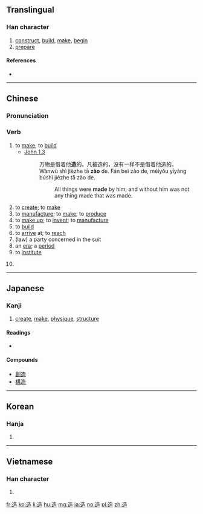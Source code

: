 ==Translingual==

===Han character===
{{Han char|rn=162|rad=辵|as=07|sn=11|four=34306|canj=YHGR|ids=⿺辶告}}

# [[construct]], [[build]], [[make]], [[begin]]
# [[prepare]]

====References====
* {{Han ref|kx=1258.120|dkj=38898|dj=1746.060|hdz=63841.060|uh=9020|ud=36896|bh=B379|bd=45945}}

----

==Chinese==
{{zh-forms}}

===Pronunciation===
{{zh-pron
|m=zào
|c=zou6
|h=pfs=chho
|mn=
|mc=y
|oc=y
|ma=Zh-zào.ogg
|cat=v
}}

===Verb===
{{zh-verb|ts}}

# to [[make]], to [[build]]
#* [http://wordproject.org/multi/bi_en_cn_py.htm John 1.3]
#*: 万物是借着他'''造'''的。凡被造的，没有一样不是借着他造的。
#*: Wànwù shì jièzhe tā '''zào''' de. Fán beì zào de, méiyǒu yīyàng búshì jièzhe tā zào de.
#*:: All things were '''made''' by him; and without him was not any thing made that was made.
# to [[create]]; to [[make]]
# to [[manufacture]]; to [[make]]; to [[produce]]
# to [[make up]]; to [[invent]]; to [[manufacture]]
# to [[build]]
# to [[arrive]] at; to [[reach]]
# (law) a party concerned in the suit
# an [[era]]; a [[period]]
# to [[institute]]
# {{cx|Mandarin|lang=zh}} {{eye dialect of|lang=zh|知道|tr=zhīdào}}
#: {{zh-usex|你 造 嗎？|[[didja|Didja]] know?}}

----

==Japanese==

===Kanji===
{{ja-kanji|grade=5|rs=辵07}}

# [[create]], [[make]], [[physique]], [[structure]]

====Readings====
* {{ja-readings|kanon=[[そう]] (sō)|goon=[[ぞう]] (zō), [[そう]] (sō)|kanyoon=[[ぞう]] (zō)|kun=[[つく]] ([[tsuku]]), [[いたる]] ([[itaru]]), [[なる]] ([[naru]]), [[みやつこ]] (miyatsuko)|nanori=[[いたる]] (itaru), [[なり]] (nari), [[なる]] (naru), [[はじめ]] (hajime), [[みやつこ]] (miyatsuko)}}

====Compounds====
* [[創造]]
* [[構造]]

----

==Korean==

===Hanja===
{{ko-hanja|hangeul=조|eumhun=|rv=jo|mr=cho|y=co}}

# {{defn|lang=ko|sort=辵07}}

----

==Vietnamese==

===Han character===
{{vi-hantu|[[tạo]], [[xáo]], [[xạo]], [[tháo]]|rs=辵07}}

# {{defn|lang=vi|sort=辵07}}

[[fr:造]]
[[ko:造]]
[[li:造]]
[[hu:造]]
[[mg:造]]
[[ja:造]]
[[no:造]]
[[pl:造]]
[[zh:造]]